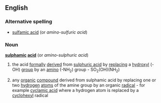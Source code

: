==English==
===Alternative spelling===
*[[sulfamic acid]] (or ''amino-sulfuric acid'')
===Noun===
'''[[sulphamic]] [[acid]]''' (or ''amino-sulphuric acid'')
#{{chemistry}} the acid [[formally]] [[derived]] from [[sulphuric acid]] by [[replacing]] a [[hydroxyl]] (-OH) [[group]] by an [[amino]] (-NH<sub>2</sub>) group - SO<sub>2</sub>(OH)(NH<sub>2</sub>)
#{{chemistry}} any [[organic]] [[compound]] derived from sulphamic acid by replacing one or two [[hydrogen]] [[atom]]s of the amine group by an organic [[radical]] - for example [[cyclamic acid]] where a hydrogen atom is replaced by a [[cyclohexyl]] radical